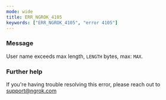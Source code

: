 ```yaml
---
mode: wide
title: ERR_NGROK_4105
keywords: ["ERR_NGROK_4105", "error 4105"]
---
```


### Message

User name exceeds max length, `LENGTH` bytes, max: `MAX`.

### Further help

If you're having trouble resolving this error, please reach out to [support@ngrok.com](mailto:support@ngrok.com?subject=Help%20with%20ERR_NGROK_4105)
